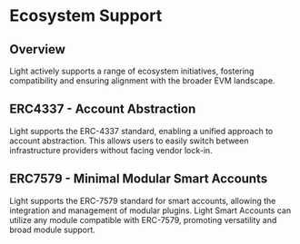 # Ecosystem Support

## Overview

Light actively supports a range of ecosystem initiatives, fostering compatibility and ensuring alignment with the broader EVM landscape.

## ERC4337 - Account Abstraction

Light supports the ERC-4337 standard, enabling a unified approach to account abstraction.
This allows users to easily switch between infrastructure providers without facing vendor lock-in.

## ERC7579 - Minimal Modular Smart Accounts

Light supports the ERC-7579 standard for smart accounts, allowing the integration and management of modular plugins.
Light Smart Accounts can utilize any module compatible with ERC-7579, promoting versatility and broad module support.
